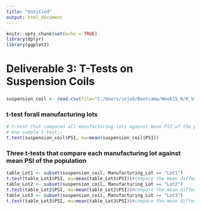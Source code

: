 ```yaml
---
title: "Untitled"
output: html_document
---
```


```r
knitr::opts_chunk$set(echo = TRUE)
library(dplyr)
library(ggplot2)
```

# Deliverable 3: T-Tests on Suspension Coils

### 
```r
suspension_coil <- read.csv(file="C:/Users/jeja9/Bootcamp/Week15_R/R_Statistical_Analysis/MechaCar_Stat.Analysis/resources/Suspension_Coil.csv", stringsAsFactors = F)
```

### t-test forall manufacturing lots
```r
# t-test that compares all manufacturing lots against mean PSI of the population
# One sample t-test;;
t.test(suspension_coil$PSI, mu=mean(suspension_coil$PSI))

```
### Three t-tests that compare each manufacturing lot against mean PSI of the population
```r
table_Lot1 <- subset(suspension_coil, Manufacturing_Lot == "Lot1")
t.test(table_Lot1$PSI, mu=mean(table_Lot1$PSI))#compare the mean difference
table_Lot2 <- subset(suspension_coil, Manufacturing_Lot == "Lot2")
t.test(table_Lot2$PSI, mu=mean(table_Lot2$PSI))#compare the mean difference
table_Lot3 <- subset(suspension_coil, Manufacturing_Lot == "Lot3")
t.test(table_Lot3$PSI, mu=mean(table_Lot3$PSI))#compare the mean difference
```